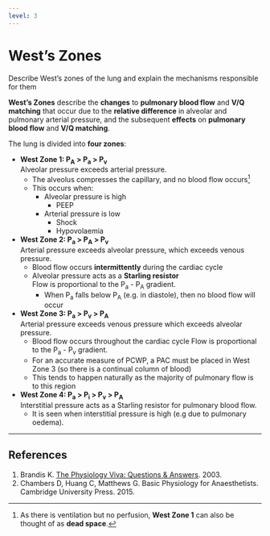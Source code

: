 ```yaml
---
level: 3
---
```


# West's Zones

:::dual
Describe West's zones of the lung and explain the mechanisms responsible for them
:::

**West's Zones** describe the **changes** to **pulmonary blood flow** and **V/Q matching** that occur due to the **relative difference** in alveolar and pulmonary arterial pressure, and the subsequent **effects** on **pulmonary blood flow** and **V/Q matching**.

The lung is divided into **four zones**:

* **West Zone 1: P~A~ > P~a~ > P~v~**\
Alveolar pressure exceeds arterial pressure.
    * The alveolus compresses the capillary, and no blood flow occurs^[As there is ventilation but no perfusion, **West Zone 1** can also be thought of as **dead space**.]
    * This occurs when:
        * Alveolar pressure is high
            * PEEP
        * Arterial pressure is low
            * Shock
            * Hypovolaemia


* **West Zone 2: P~a~ > P~A~ > P~v~**\
Arterial pressure exceeds alveolar pressure, which exceeds venous pressure.
    * Blood flow occurs **intermittently** during the cardiac cycle
    * Alveolar pressure acts as a **Starling resistor**\
    Flow is proportional to the P~a~ - P~A~  gradient.
        * When P~a~ falls below P~A~ (e.g. in diastole), then no blood flow will occur


* **West Zone 3: P~a~ > P~v~ > P~A~**\
Arterial pressure exceeds venous pressure which exceeds alveolar pressure.
    * Blood flow occurs throughout the cardiac cycle
    Flow is proportional to the P~a~ - P~v~  gradient.
    * For an accurate measure of PCWP, a PAC must be placed in West Zone 3 (so there is a continual column of blood)
    * This tends to happen naturally as the majority of pulmonary flow is to this region


* **West Zone 4: P~a~ > P~i~ > P~v~ > P~A~**\
Interstitial pressure acts as a Starling resistor for pulmonary blood flow.
    * It is seen when interstitial pressure is high (e.g due to pulmonary oedema).

---

## References

1. Brandis K. [The Physiology Viva: Questions & Answers](http://www.anaesthesiamcq.com/vivabook.php). 2003.
2. Chambers D, Huang C, Matthews G. Basic Physiology for Anaesthetists. Cambridge University Press. 2015.

